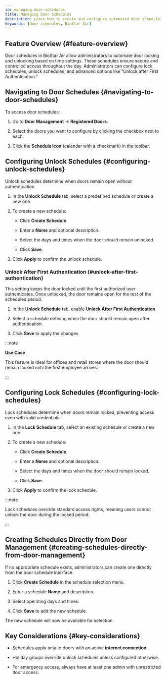```yaml
---
id: managing-door-schedules
title: Managing Door Schedules
description: Learn how to create and configure automated door schedules, set up unlock and lock timings, and manage authentication-based access control in BioStar Air.
keywords: [door schedules, BioStar Air]
---
```



## Feature Overview {#feature-overview}

Door schedules in BioStar Air allow administrators to automate door locking and unlocking based on time settings. These schedules ensure secure and controlled access throughout the day. Administrators can configure lock schedules, unlock schedules, and advanced options like "Unlock after First Authentication."

<CustomerNote />


## Navigating to Door Schedules {#navigating-to-door-schedules}

To access door schedules:

1. Go to **Door Management** → **Registered Doors**.

1. Select the doors you want to configure by clicking the checkbox next to each.

1. Click the **Schedule Icon** (calendar with a checkmark) in the toolbar.


## Configuring Unlock Schedules {#configuring-unlock-schedules}

Unlock schedules determine when doors remain open without authentication.

1. In the **Unlock Schedule** tab, select a predefined schedule or create a new one.

1. To create a new schedule:

   * Click **Create Schedule**.

   * Enter a **Name** and optional description.

   * Select the days and times when the door should remain unlocked.

   * Click **Save**.

1. Click **Apply** to confirm the unlock schedule.

### Unlock After First Authentication {#unlock-after-first-authentication}

This setting keeps the door locked until the first authorized user authenticates. Once unlocked, the door remains open for the rest of the scheduled period.

1. In the **Unlock Schedule** tab, enable **Unlock After First Authentication**.

1. Select a schedule defining when the door should remain open after authentication.

1. Click **Save** to apply the changes.

:::note

**Use Case**

This feature is ideal for offices and retail stores where the door should remain locked until the first employee arrives.

:::


## Configuring Lock Schedules {#configuring-lock-schedules}

Lock schedules determine when doors remain locked, preventing access even with valid credentials.

1. In the **Lock Schedule** tab, select an existing schedule or create a new one.

1. To create a new schedule:

   * Click **Create Schedule**.

   * Enter a **Name** and optional description.

   * Select the days and times when the door should remain locked.

   * Click **Save**.

1. Click **Apply** to confirm the lock schedule.

:::note

Lock schedules override standard access rights, meaning users cannot unlock the door during the locked period.

:::


## Creating Schedules Directly from Door Management {#creating-schedules-directly-from-door-management}

If no appropriate schedule exists, administrators can create one directly from the door schedule interface:

1. Click **Create Schedule** in the schedule selection menu.

1. Enter a schedule **Name** and description.

1. Select operating days and times.

1. Click **Save** to add the new schedule.

The new schedule will now be available for selection.


## Key Considerations {#key-considerations}

* Schedules apply only to doors with an active **internet connection**.

* Holiday groups override unlock schedules unless configured otherwise.

* For emergency access, always have at least one admin with unrestricted door access.